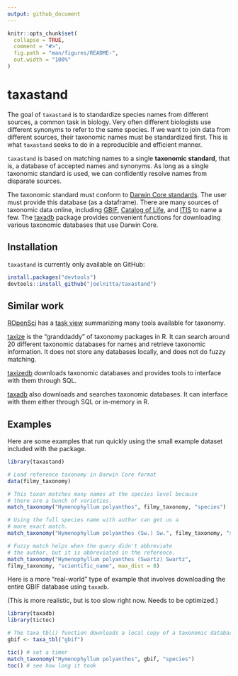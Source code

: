 ```yaml
---
output: github_document
---
```


<!-- README.md is generated from README.Rmd. Please edit that file -->

```r
knitr::opts_chunk$set(
  collapse = TRUE,
  comment = "#>",
  fig.path = "man/figures/README-",
  out.width = "100%"
)
```
# taxastand

<!-- badges: start -->
<!-- badges: end -->

The goal of `taxastand` is to standardize species names from different sources, a common task in biology. Very often different biologists use different synonyms to refer to the same species. If we want to join data from different sources, their taxonomic names must be standardized first. This is what `taxastand` seeks to do in a reproducible and efficient manner.

`taxastand` is based on matching names to a single **taxonomic standard**, that is, a database of accepted names and synonyms. As long as a single taxonomic standard is used, we can confidently resolve names from disparate sources.

The taxonomic standard must conform to [Darwin Core standards](https://dwc.tdwg.org/). The user must provide this database (as a dataframe). There are many sources of taxonomic data online, including [GBIF](https://www.gbif.org/en/dataset/d7dddbf4-2cf0-4f39-9b2a-bb099caae36c), [Catalog of Life](http://www.catalogueoflife.org/), and [ITIS](https://www.itis.gov/) to name a few. The [taxadb](https://cboettig.github.io/taxadb/index.html) package provides convenient functions for downloading various taxonomic databases that use Darwin Core.

## Installation

`taxastand` is currently only available on GitHub:

``` r
install.packages("devtools")
devtools::install_github("joelnitta/taxastand")
```

## Similar work

[ROpenSci](https://ropensci.org/) has a [task view](https://github.com/ropensci/taxonomy) summarizing many tools available for taxonomy.

[taxize](https://github.com/ropensci/taxize) is the "granddaddy" of taxonomy packages in R. It can search around 20 different taxonomic databases for names and retrieve taxonomic information. It does not store any databases locally, and does not do fuzzy matching.

[taxizedb](https://github.com/ropensci/taxizedb) downloads taxonomic databases and provides tools to interface with them through SQL.

[taxadb](https://cboettig.github.io/taxadb/index.html) also downloads and searches taxonomic databases. It can interface with them either through SQL or in-memory in R.

## Examples

Here are some examples that run quickly using the small example dataset included with the package.

```r
library(taxastand)

# Load reference taxonomy in Darwin Core format
data(filmy_taxonomy)

# This taxon matches many names at the species level because
# there are a bunch of varieties.
match_taxonomy("Hymenophyllum polyanthos", filmy_taxonomy, "species")

# Using the full species name with author can get us a
# more exact match.
match_taxonomy("Hymenophyllum polyanthos (Sw.) Sw.", filmy_taxonomy, "scientific_name")

# Fuzzy match helps when the query didn't abbreviate
# the author, but it is abbreviated in the reference.
match_taxonomy("Hymenophyllum polyanthos (Swartz) Swartz",
filmy_taxonomy, "scientific_name", max_dist = 8)
```

Here is a more "real-world" type of example that involves downloading the entire GBIF database using `taxadb`.

(This is more realistic, but is too slow right now. Needs to be optimized.)

```r
library(taxadb)
library(tictoc)

# The taxa_tbl() function downloads a local copy of a taxonomic database from various providers.
gbif <- taxa_tbl("gbif")

tic() # set a timer
match_taxonomy("Hymenophyllum polyanthos", gbif, "species")
toc() # see how long it took
```
